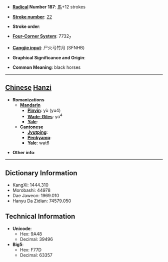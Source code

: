 * '''[[Wiktionary:Chinese radical index| Radical]] Number 187''': [[Wiktionary:Chinese radical index 馬|馬]]+12 strokes

* '''[[Wiktionary:Chinese total strokes index|Stroke number]]''': [[Wiktionary:Chinese total strokes index 22|22]]

* '''Stroke order''': 

* '''[[Wiktionary:Chinese four corner index|Four-Corner System]]''': 7732<sub>7</sub>

* '''[[Wiktionary:Chinese Cangjie index|Cangjie input]]''': 尸火弓竹月 (SFNHB)

* '''Graphical Significance and Origin''': 

* '''Common Meaning''': black horses

----

== [[Chinese]] [[Hanzi]] ==

* '''Romanizations'''
** '''[[Mandarin]]'''
*** '''[[Pinyin]]''': yù (yu4)
*** '''[[Wade-Giles]]''': yü<sup>4</sup>
*** '''[[Yale]]''': 
** '''[[Cantonese]]'''
*** '''[[Jyutping]]''':
*** '''[[Penkyamp]]''': 
*** '''[[Yale]]''': wat6

* '''Other info''': 

----

== Dictionary Information ==

* KangXi: 1444.310
* Morobashi: 44978
* Dae Jaweon: 1969.010
* Hanyu Da Zidian: 74579.050

== Technical Information ==

* '''Unicode''':
** Hex: 9A48
** Decimal: 39496
* '''Big5''':
** Hex: F77D
** Decimal: 63357